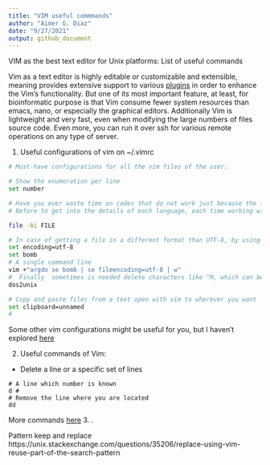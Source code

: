 ```yaml
---
title: "VIM useful commmands"
author: "Aimer G. Diaz"
date: "9/27/2021"
output: github_document
---
```


VIM as the best text editor for Unix platforms: List of useful commands

Vim as a text editor is highly editable or customizable and extensible, meaning provides extensive support to various [plugins](https://linuxhint.com/vim-vundle-tutorial/) in order to enhance the Vim’s functionality. But one of its most important feature, at least, for bioinformatic purpose is that Vim consume fewer system resources than emacs, nano, or especially the graphical editors. Additionally Vim is lightweight and very fast, even when modifying the large numbers of files source code. Even more, you can run it over ssh for various remote operations on any type of server. 



1. Useful configurations of vim on ~/.vimrc 
```bash
# Must-have configurations for all the vim files of the user:

# Show the enumeration per line
set number 

# Have you ever waste time on codes that do not work just because the file encoding was not appropriated 
# Before to get into the details of each language, each time working with new text documents, check first the encoding format by using the command.  

file -bi FILE

# In case of getting a file in a different format than UTF-8, by using vim you can re-format the document
set encoding=utf-8 
set bomb 
# A single command line 
vim +"argdo se bomb | se fileencoding=utf-8 | w"
#  Finally  sometimes is needed delete characters like ^M, which can be done with
dos2unix  

# Copy and paste files from a text open with vim to wherever you want 
set clipboard=unnamed
# 
```

Some other vim configurations might be useful for you, but I haven't explored [here](https://www.shortcutfoo.com/blog/top-50-vim-configuration-options/)

2. Useful commands of Vim: 

* Delete a line or a specific set of lines 

```
# A line which number is known 
d #  
# Remove the line where you are located 
dd 
```
More commands [here](http://www.pixelbeat.org/vim.tips.html)
3. .

Pattern keep and replace 
https://unix.stackexchange.com/questions/35206/replace-using-vim-reuse-part-of-the-search-pattern
<!--- ```{=latex}
\begin{lstlisting}

\item Move to a particular line
 \begin{lstlisting}[language=bash]
 : # 
 \end{lstlisting}
\item Undo , Redo  and repeat 
\begin{lstlisting}[language=bash]
u , U (undo all the changes),  ctrl +R , . 
\end{lstlisting}
\item Introduce several characters simultaneously 
\begin{lstlisting}[language=bash]
 Ctrl + V , Select lines,  shift + i, \t or # 
\end{lstlisting}
\item  Introduce commands from the vim panel to outside the script  
\begin{lstlisting}[language=bash]
! cat <some file> 
! ls -lh 
 \end{lstlisting}

execute codes but for the current open file  
\begin{lstlisting}[language=bash]
! perl %
! wc %
 \end{lstlisting}
\item  Pattern matching 
\begin{lstlisting}[language=bash]
%s/<pattern syntax like perl>/<replace by>/g(lobal)  or c(case by case) 
n follow
N previous 
\end{lstlisting}
\item  Save and quite, save
\begin{lstlisting}[language=bash]
w! (save independent of the vim mode - like read only mode) 
w save only in read and write mode
wq wirte and quit 
q!  quite without save 
\end{lstlisting}
\item  Insert x times a pattern 

In normal mode (no editing, no command) 
\begin{lstlisting}[language=bash]
x times <character or word> then insert and then escape 
50GACG

\end{lstlisting}
\item  Two or more  screens
\begin{lstlisting}[language=bash]
:sp (horizontal split) 
:sp ./ split the current directory as a file of directories
:vsp  (vertical split)

ctrl + w + down move forward  + up move backward
ctrl + w _ reduce the size of the current window
ctrl + shift + = increase
ctrl + w + r MOVE TO THE TOP THE CURRENT WINDOW
\end{lstlisting}

\item resize 
\begin{lstlisting}
:res number chance the height to "number" rows
:res +number increment "number" rows
:res -number  decrease "number" rows
:vertical resize The same for columns

\end{lstlisting}

\item word movement
\begin{lstlisting}[language=bash]
shift + 6 begining of the line
shift + 4 end of the line
b to go to beginning of current or previous word
w to go the beginning of next word
e to go to the end of current or next word
ge to go the end of the previous word
\end{lstlisting}
\item  paste without adding \# automatically
\begin{lstlisting}[language=bash]
:set  paste
\end{lstlisting}
\item  command history
\begin{lstlisting}[language=bash]
q:
\end{lstlisting}
\item  put line numbers
\begin{lstlisting}[language=bash]
:set number
:set nonumber
\end{lstlisting}
\item  Recording mode
\begin{lstlisting}[language=bash]
1. write 1
2. Activate recording mode  qa
3. esc and press yy, then p 3.
4. move to the second 1 and press ctrl + a
5. close recording mode with q
6. press 99 or any number (shit +2 ) and then a
\end{lstlisting}
Automatizing writing for mysql scripts \url{http://www.thegeekstuff.com/2009/01/vi-and-vim-macro-tutorial-how-to-record-and-play/}

\item  copy and paste
\begin{lstlisting}[language=bash]
single line y and then p
select several lines v, y and then p
\end{lstlisting}
\item  word  completion
\begin{lstlisting}[language=bash]
in insert mode + ctrl + n
\end{lstlisting}
\item  show function documentation
\begin{lstlisting}[language=bash]
in edit mode and mayus press k over the function
\end{lstlisting}
\item  Use the mouse for movement
\begin{lstlisting}[language=bash]
:set mouse=a
:set mouse=
\end{lstlisting}
\item Know current file
\begin{lstlisting}[language=bash]
:f
In normal mode: 
1 then Ctrl+G to get the full file path. 
2 then Ctrl+G to get the full file path and the buffer number you currently have open.
\end{lstlisting}
```
--->
